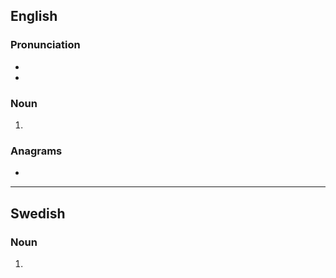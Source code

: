==English==

===Pronunciation===
* {{IPA|en|/spɹɪts/}}
* {{audio|en|LL-Q1860 (eng)-Mélange a trois-sprits.wav |Audio (UK)}}

===Noun===
{{head|en|noun form}}

# {{plural of|en|sprit}}

===Anagrams===
* {{anagrams|en|a=iprsst|spirts|stirps|strips}}

----

==Swedish==

===Noun===
{{head|sv|noun form}}

# {{sv-noun-form-indef-gen|sprit}}